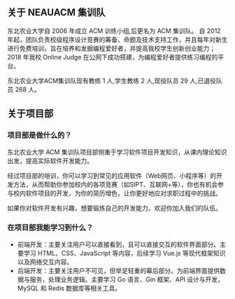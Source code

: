 ## 关于 NEAUACM 集训队
东北农业大学自 2006 年成立 ACM 训练小组,后更名为 ACM 集训队。 自 2012 年起，团队负责校级程序设计竞赛的筹备、命题及技术支持工作，并且每年对新生进行免费培训，旨在培养和发掘编程爱好者，并提高我校学生创新创业能力；
2018 年我校 Online Judge 在公网下成功搭建，为编程爱好者提供练习编程的平台。

东北农业大学ACM集训队现有教练 1 人,学生教练 2 人,现役队员 29 人,已退役队员 268 人。

## 关于项目部

### 项目部是做什么的？
东北农业大学 ACM 集训队项目部侧重于学习软件项目开发知识，从课内理论知识出发，提高实际软件开发能力。

经过项目部的培训，你可以学习到常见的应用软件（Web网页、小程序等）的开发方法，从而帮助你参加校内的各项竞赛（如SIPT、互联网+等），你也有机会参与校内软件项目的开发，为你的简历增色，让你更好地应对求职过程中的挑战。

如果你对软件开发有兴趣，想要锻炼自己的开发能力，欢迎你加入我们的队伍。

### 在项目部我能学习到什么？
- 前端开发：主要关注用户可以直接看到，且可以直接交互的软件界面部分。主要学习 HTML、CSS、JavaScript 等内容，后续学习 Vue.js 等现代框架知识以及网络交互内容。
- 后端开发：主要关注用户不可见，但举足轻重的幕后部分。为前端界面提供数据与服务，处理业务逻辑。主要学习 Go 语言、Gin 框架、API 设计与开发，MySQL 和 Redis 数据库等相关工具。